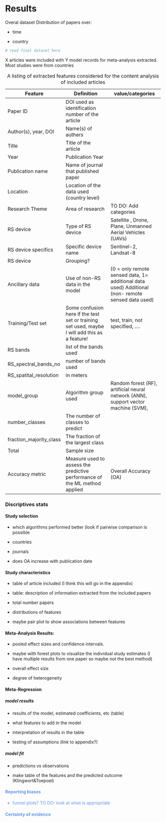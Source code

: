 # Results

Overal dataset Distribution of papers over:

-   time

-   country

```r
# read final dataset here 
```

X articles were included with Y model records for meta-analysis extracted. Most studies were from countries

::: {#tbl-extracted_features}
| Feature                 | Definition                                                                                    | value/categories                                                                                 |
|-------------------------|-----------------------------------------------------------------------------------------------|--------------------------------------------------------------------------------------------------|
| Paper ID                | DOI used as identification number of the article                                              |                                                                                                  |
| Author(s), year, DOI    | Name(s) of authers                                                                            |                                                                                                  |
| Title                   | Title of the article                                                                          |                                                                                                  |
| Year                    | Publication Year                                                                              |                                                                                                  |
| Publication name        | Name of journal that published paper                                                          |                                                                                                  |
| Location                | Location of the data used (country level)                                                     |                                                                                                  |
| Research Theme          | Area of research                                                                              | TO DO: Add categories                                                                            |
| RS device               | Type of RS device                                                                             | Satellite , Drone, Plane, Unmanned Aerial Vehicles (UAVs)                                        |
| RS device specifics     | Specific device name                                                                          | Sentinel-2, Landsat-8                                                                            |
| RS device               | Grouping?                                                                                     |                                                                                                  |
| Ancillary data          | Use of non-RS data in the model                                                               | {0 = only remote sensed data, 1= additional data used} Additional (non- remote sensed data used) |
| Training/Test set       | Some confusion here if the test set or training set used, maybe I will add this as a feature! | test, train, not specified, ....                                                                 |
| RS bands                | list of the bands used                                                                        |                                                                                                  |
| RS_spectral_bands_no    | number of bands used                                                                          |                                                                                                  |
| RS_spatital_resolution  | in meters                                                                                     |                                                                                                  |
| model_group             | Algorithm group used                                                                          | Random forest (RF), artificial neural network (ANN), support vector machine (SVM),               |
| number_classes          | The number of classes to predict                                                              |                                                                                                  |
| fraction_majority_class | The fraction of the largest class                                                             |                                                                                                  |
| Total                   | Sample size                                                                                   |                                                                                                  |
| Accuracy metric         | Measure used to assess the predictive performance of the ML method applied                    | Overall Accuracy (OA)                                                                            |

: A listing of extracted features considered for the content analysis of included articles
:::

### Discriptives stats

#### Study selection

-   which algorithms performed better (look if pairwise comparison is possible

-   countries

-   journals

-   does OA increase with publication date

#### Study characteristics

-   table of article included (I think this will go in the appendix)

-   table: description of information extracted from the included papers

-   total number papers

-   distributions of features

-   maybe pair plot to show associations between features

#### **Meta-Analysis Results**:

-   pooled effect sizes and confidence intervals.

-   maybe with forest plots to visualize the individual study estimates (I have multiple results from one paper so maybe not the best method)

-   overall effect size

-   degree of heterogeneity

#### **Meta-Regression**

##### model results

-   results of the model, estimated coefficients, etc (table)

-   what features to add in the model

-   interpretation of results in the table

-   testing of assumptions (link to appendix?)

##### model fit

-   predictions vs observations

-   make table of the features and the predicted outcome (Klingwort&Toepoel)

::: {style="color: cornflowerblue"}
#### Reporting biases

-   funnel plots? TO DO: look at what is appropriate

#### Certainty of evidence
:::
